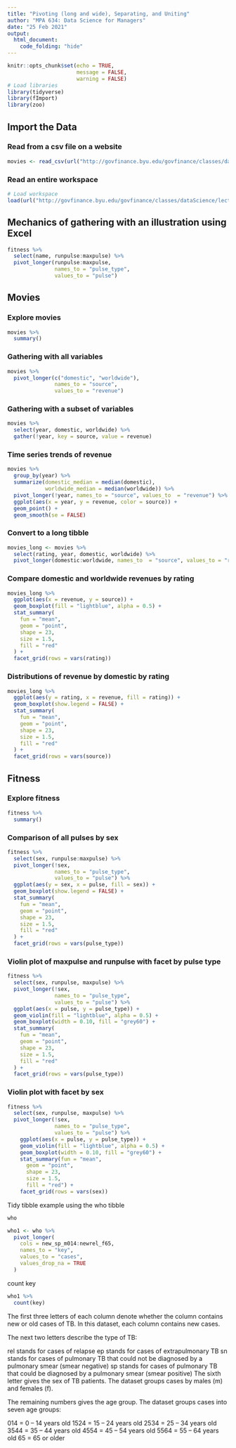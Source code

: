```yaml
---
title: "Pivoting (long and wide), Separating, and Uniting"
author: "MPA 634: Data Science for Managers"
date: "25 Feb 2021"
output:
  html_document:
    code_folding: "hide"
---
```


```r
knitr::opts_chunk$set(echo = TRUE,
                      message = FALSE,
                      warning = FALSE)
# Load libraries
library(tidyverse)
library(fImport)
library(zoo)
```

## Import the Data

### Read from a csv file on a website

```r
movies <- read_csv(url("http://govfinance.byu.edu/govfinance/classes/dataScience/lectures/illustrations/movies.csv"))
```

### Read an entire workspace

```r
# Load workspace
load(url("http://govfinance.byu.edu/govfinance/classes/dataScience/lectures/illustrations/movies_fitness.RData"))
```

## Mechanics of gathering with an illustration using Excel

```r
fitness %>%
  select(name, runpulse:maxpulse) %>%
  pivot_longer(runpulse:maxpulse,
               names_to = "pulse_type",
               values_to = "pulse")
```

## Movies

### Explore movies

```r
movies %>%
  summary()
```

### Gathering with all variables

```r
movies %>%
  pivot_longer(c("domestic", "worldwide"),
               names_to = "source",
               values_to = "revenue")
```

### Gathering with a subset of variables

```r
movies %>% 
  select(year, domestic, worldwide) %>% 
  gather(!year, key = source, value = revenue)
```

### Time series trends of revenue

```r
movies %>%
  group_by(year) %>%
  summarize(domestic_median = median(domestic),
            worldwide_median = median(worldwide)) %>%
  pivot_longer(!year, names_to = "source", values_to  = "revenue") %>%
  ggplot(aes(x = year, y = revenue, color = source)) +
  geom_point() +
  geom_smooth(se = FALSE)
```

### Convert to a long tibble

```r
movies_long <- movies %>%
  select(rating, year, domestic, worldwide) %>% 
  pivot_longer(domestic:worldwide, names_to  = "source", values_to = "revenue")
```

### Compare domestic and worldwide revenues by rating

```r
movies_long %>%
  ggplot(aes(x = revenue, y = source)) +
  geom_boxplot(fill = "lightblue", alpha = 0.5) +
  stat_summary(
    fun = "mean",
    geom = "point",
    shape = 23,
    size = 1.5,
    fill = "red"
  ) +
  facet_grid(rows = vars(rating)) 
```

### Distributions of revenue by domestic by rating

```r
movies_long %>%
  ggplot(aes(y = rating, x = revenue, fill = rating)) +
  geom_boxplot(show.legend = FALSE) +
  stat_summary(
    fun = "mean",
    geom = "point",
    shape = 23,
    size = 1.5,
    fill = "red"
  ) +
  facet_grid(rows = vars(source))
```

## Fitness

### Explore fitness

```r
fitness %>%
  summary()
```

### Comparison of all pulses by sex

```r
fitness %>%
  select(sex, runpulse:maxpulse) %>%
  pivot_longer(!sex,
               names_to = "pulse_type",
               values_to = "pulse") %>%
  ggplot(aes(y = sex, x = pulse, fill = sex)) +
  geom_boxplot(show.legend = FALSE) +
  stat_summary(
    fun = "mean",
    geom = "point",
    shape = 23,
    size = 1.5,
    fill = "red"
  ) +
  facet_grid(rows = vars(pulse_type))
```

### Violin plot of maxpulse and runpulse with facet by pulse type

```r
fitness %>%
  select(sex, runpulse, maxpulse) %>%
  pivot_longer(!sex,
               names_to = "pulse_type",
               values_to = "pulse") %>%
  ggplot(aes(x = pulse, y = pulse_type)) +
  geom_violin(fill = "lightblue", alpha = 0.5) +
  geom_boxplot(width = 0.10, fill = "grey60") +
  stat_summary(
    fun = "mean",
    geom = "point",
    shape = 23,
    size = 1.5,
    fill = "red"
  ) +
  facet_grid(rows = vars(pulse_type))
```

### Violin plot with facet by sex

```r
fitness %>% 
  select(sex, runpulse, maxpulse) %>% 
  pivot_longer(!sex,
               names_to = "pulse_type",
               values_to = "pulse") %>%
    ggplot(aes(x = pulse, y = pulse_type)) +
    geom_violin(fill = "lightblue", alpha = 0.5) +
    geom_boxplot(width = 0.10, fill = "grey60") +
    stat_summary(fun = "mean",
      geom = "point",
      shape = 23,
      size = 1.5,
      fill = "red") +
    facet_grid(rows = vars(sex))
```

Tidy tibble example using the who tibble

```r
who
```


```r
who1 <- who %>% 
  pivot_longer(
    cols = new_sp_m014:newrel_f65, 
    names_to = "key", 
    values_to = "cases", 
    values_drop_na = TRUE
  )
```

count key

```r
who1 %>% 
  count(key)
```

The first three letters of each column denote whether the column contains new or old cases of TB. In this dataset, each column contains new cases.

The next two letters describe the type of TB:

rel stands for cases of relapse
ep stands for cases of extrapulmonary TB
sn stands for cases of pulmonary TB that could not be diagnosed by a pulmonary smear (smear negative)
sp stands for cases of pulmonary TB that could be diagnosed by a pulmonary smear (smear positive)
The sixth letter gives the sex of TB patients. The dataset groups cases by males (m) and females (f).

The remaining numbers gives the age group. The dataset groups cases into seven age groups:

014 = 0 – 14 years old
1524 = 15 – 24 years old
2534 = 25 – 34 years old
3544 = 35 – 44 years old
4554 = 45 – 54 years old
5564 = 55 – 64 years old
65 = 65 or older

